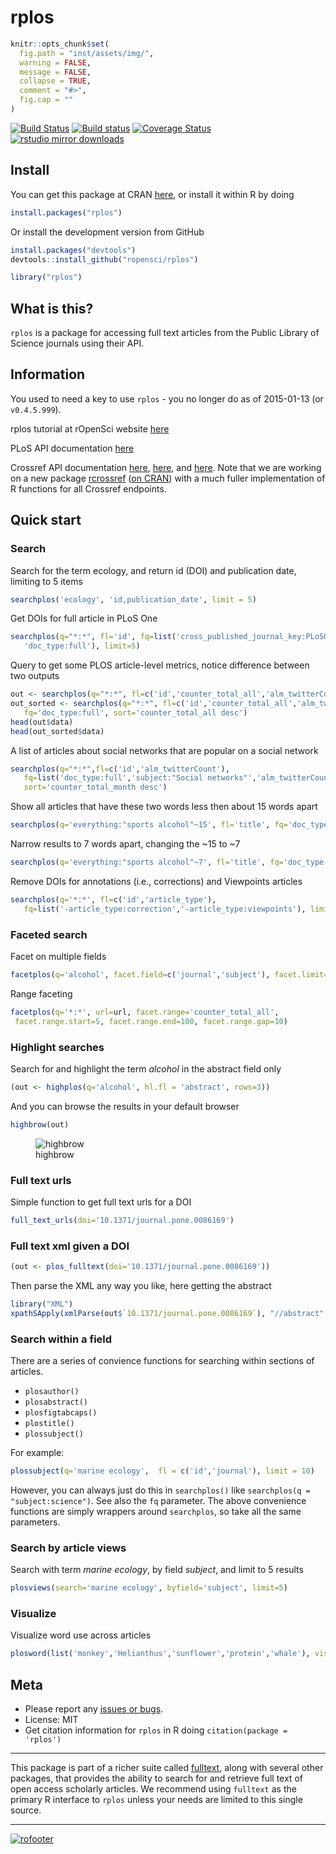 rplos
=====

```r
knitr::opts_chunk$set(
  fig.path = "inst/assets/img/",
  warning = FALSE,
  message = FALSE,
  collapse = TRUE,
  comment = "#>",
  fig.cap = ""
)
```

[![Build Status](https://api.travis-ci.org/ropensci/rplos.png)](https://travis-ci.org/ropensci/rplos)
[![Build status](https://ci.appveyor.com/api/projects/status/m5lek0xawvgi5bwc/branch/master)](https://ci.appveyor.com/project/sckott/rplos/branch/master)
[![Coverage Status](https://coveralls.io/repos/ropensci/rplos/badge.svg)](https://coveralls.io/r/ropensci/rplos)
[![rstudio mirror downloads](http://cranlogs.r-pkg.org/badges/rplos)](https://github.com/metacran/cranlogs.app)

## Install

You can get this package at CRAN [here](http://cran.r-project.org/web/packages/rplos/), or install it within R by doing

```r
install.packages("rplos")
```

Or install the development version from GitHub

```r
install.packages("devtools")
devtools::install_github("ropensci/rplos")
```

```r
library("rplos")
```

## What is this?

`rplos` is a package for accessing full text articles from the Public Library of Science journals using their API.

## Information

You used to need a key to use `rplos` - you no longer do as of 2015-01-13 (or `v0.4.5.999`).

rplos tutorial at rOpenSci website [here](http://ropensci.org/tutorials/rplos_tutorial.html)

PLoS API documentation [here](http://api.plos.org/)

Crossref API documentation [here](https://github.com/CrossRef/rest-api-doc/blob/master/rest_api.md), [here](http://crosstech.crossref.org/2014/04/%E2%99%AB-researchers-just-wanna-have-funds-%E2%99%AB.html), and [here](http://help.crossref.org/#home). Note that we are working on a new package [rcrossref](https://github.com/ropensci/rcrossref) ([on CRAN](http://cran.r-project.org/web/packages/rcrossref/index.html)) with a much fuller implementation of R functions for all Crossref endpoints.

## Quick start

### Search

Search for the term ecology, and return id (DOI) and publication date, limiting to 5 items

```r
searchplos('ecology', 'id,publication_date', limit = 5)
```

Get DOIs for full article in PLoS One

```r
searchplos(q="*:*", fl='id', fq=list('cross_published_journal_key:PLoSONE',
   'doc_type:full'), limit=5)
```

Query to get some PLOS article-level metrics, notice difference between two outputs

```r
out <- searchplos(q="*:*", fl=c('id','counter_total_all','alm_twitterCount'), fq='doc_type:full')
out_sorted <- searchplos(q="*:*", fl=c('id','counter_total_all','alm_twitterCount'),
   fq='doc_type:full', sort='counter_total_all desc')
head(out$data)
head(out_sorted$data)
```

A list of articles about social networks that are popular on a social network

```r
searchplos(q="*:*",fl=c('id','alm_twitterCount'),
   fq=list('doc_type:full','subject:"Social networks"','alm_twitterCount:[100 TO 10000]'),
   sort='counter_total_month desc')
```

Show all articles that have these two words less then about 15 words apart

```r
searchplos(q='everything:"sports alcohol"~15', fl='title', fq='doc_type:full', limit=3)
```

Narrow results to 7 words apart, changing the ~15 to ~7

```r
searchplos(q='everything:"sports alcohol"~7', fl='title', fq='doc_type:full', limit=3)
```

Remove DOIs for annotations (i.e., corrections) and Viewpoints articles

```r
searchplos(q='*:*', fl=c('id','article_type'),
   fq=list('-article_type:correction','-article_type:viewpoints'), limit=5)
```

### Faceted search

Facet on multiple fields

```r
facetplos(q='alcohol', facet.field=c('journal','subject'), facet.limit=5)
```

Range faceting

```r
facetplos(q='*:*', url=url, facet.range='counter_total_all',
 facet.range.start=5, facet.range.end=100, facet.range.gap=10)
```

### Highlight searches

Search for and highlight the term _alcohol_ in the abstract field only

```r
(out <- highplos(q='alcohol', hl.fl = 'abstract', rows=3))
```

And you can browse the results in your default browser

```r
highbrow(out)
```

![highbrow](inst/assets/img/highbrow.png)

### Full text urls

Simple function to get full text urls for a DOI

```r
full_text_urls(doi='10.1371/journal.pone.0086169')
```

### Full text xml given a DOI

```r
(out <- plos_fulltext(doi='10.1371/journal.pone.0086169'))
```

Then parse the XML any way you like, here getting the abstract

```r
library("XML")
xpathSApply(xmlParse(out$`10.1371/journal.pone.0086169`), "//abstract", xmlValue)
```

### Search within a field

There are a series of convience functions for searching within sections of articles.

* `plosauthor()`
* `plosabstract()`
* `plosfigtabcaps()`
* `plostitle()`
* `plossubject()`

For example:

```r
plossubject(q='marine ecology',  fl = c('id','journal'), limit = 10)
```

However, you can always just do this in `searchplos()` like `searchplos(q = "subject:science")`. See also the `fq` parameter. The above convenience functions are simply wrappers around `searchplos`, so take all the same parameters.

### Search by article views

Search with term _marine ecology_, by field _subject_, and limit to 5 results

```r
plosviews(search='marine ecology', byfield='subject', limit=5)
```

### Visualize

Visualize word use across articles

```r
plosword(list('monkey','Helianthus','sunflower','protein','whale'), vis = 'TRUE')
```

## Meta

* Please report any [issues or bugs](https://github.com/ropensci/rplos/issues).
* License: MIT
* Get citation information for `rplos` in R doing `citation(package = 'rplos')`

---

This package is part of a richer suite called [fulltext](https://github.com/ropensci/fulltext), along with several other packages, that provides the ability to search for and retrieve full text of open access scholarly articles. We recommend using `fulltext` as the primary R interface to `rplos` unless your needs are limited to this single source.

---

[![rofooter](http://ropensci.org/public_images/github_footer.png)](http://ropensci.org)
